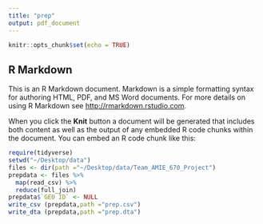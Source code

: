 ```yaml
---
title: "prep"
output: pdf_document
---
```


```r
knitr::opts_chunk$set(echo = TRUE)
```

## R Markdown

This is an R Markdown document. Markdown is a simple formatting syntax for authoring HTML, PDF, and MS Word documents. For more details on using R Markdown see <http://rmarkdown.rstudio.com>.

When you click the **Knit** button a document will be generated that includes both content as well as the output of any embedded R code chunks within the document. You can embed an R code chunk like this:

```r
require(tidyverse)
setwd("~/Desktop/data")
files <- dir(path ="~/Desktop/data/Team_AMIE_670_Project")
prepdata <- files %>%
  map(read_csv) %>%
  reduce(full_join) 
prepdata$`GEO ID` <- NULL
write_csv (prepdata,path ="prep.csv")
write_dta (prepdata,path ="prep.dta")
```


